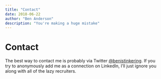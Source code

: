 ```yaml
---
title: "Contact"
date: 2018-06-22
author: "Ben Anderson"
description: "You're making a huge mistake"
---
```


# Contact

The best way to contact me is probably via Twitter [\@benistinkering](https://twitter.com/BenIsTinkering). If you try to anonymously add me as a connection on LinkedIn, I'll just ignore you along with all of the lazy recruiters.